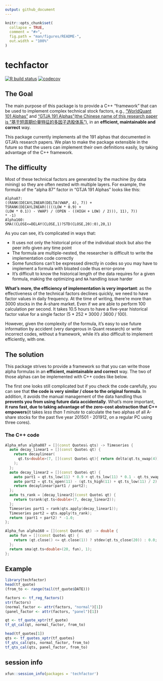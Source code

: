 ```yaml
---
output: github_document
---
```


<!-- README.md is generated from README.Rmd. Please edit that file -->

```r
knitr::opts_chunk$set(
  collapse = TRUE,
  comment = "#>",
  fig.path = "man/figures/README-",
  out.width = "100%"
)
```

# techfactor

<!-- badges: start -->
[![R build status](https://github.com/shrektan/techfactor/workflows/r-cmd-check/badge.svg)](https://github.com/shrektan/techfactor/actions)
[![codecov](https://codecov.io/gh/shrektan/techfactor/branch/master/graph/badge.svg)](https://codecov.io/gh/shrektan/techfactor)
<!-- badges: end -->

## The Goal

The main purpose of this package is to provide a C++ "framework" that can be used to implement complex technical stock factors, e.g., ["WorldQuant 101 Alphas"](https://arxiv.org/pdf/1601.00991.pdf) and ["GTJA 191 Alphas"(the Chinese name of this research paper is "基于短周期价量特征的多因子选股体系")](https://guorn.com/static/upload/file/3/134065454575605.pdf), in an **efficient, maintainable and correct** way. 

This package currently implements all the 191 alphas that documented in GTJA's research papers. We plan to make the package extensible in the future so that the users can implement their own definitions easily, by taking advantage of the C++ framework.

## The difficulty

Most of these technical factors are generated by the machine (by data mining) so they are often nested with multiple layers. For example, the formula of the "alpha 87" factor in "GTJA 191 Alphas" looks like this:

```
Alpha87: 
((RANK(DECAYLINEAR(DELTA(VWAP, 4), 7)) + 
TSRANK(DECAYLINEAR(((((LOW * 0.9) + 
(LOW * 0.1)) - VWAP) / (OPEN - ((HIGH + LOW) / 2))), 11), 7))
* -1)
Alpha160:
SMA((CLOSE<=DELAY(CLOSE,1)?STD(CLOSE,20):0),20,1)
```

As you can see, it's complicated in ways that:

- It uses not only the historical price of the individual stock but also the peer info given any time point
- The formula are multiple-nested, the researcher is difficult to write the implementation code correctly
- Some functions can't be expressed directly in codes so you may have to implement a formula with bloated code thus error-prone
- It's difficult to know the historical length of the data requires for a given formula, making the optimizing and `NA` handling issue harder

**What's more, the efficiency of implementation is very important**: as the effectiveness of the technical factors declines quickly, we need to have factor values in daily frequency. At the time of writing, there're more than 3000 stocks in the A-share market. Even if we are able to perform 100 calculation per second. It takes 10.5 hours to have a five-year historical factor value for a single factor (5 * 252 * 3000 / 3600 / 100).

However, given the complexity of the formula, it's easy to use future information by accident (very dangerous in Quant research) or write incorrect codes, without a framework, while it's also difficult to implement efficiently, with one. 

## The solution

This package strives to provide a framework so that you can write those alpha formulas in an **efficient, maintainable and correct** way. The two of those alphas can be implemented with C++ codes like below.

The first one looks still complicated but if you check the code carefully, you can see that **the code is very similar / close to the original formula**. In addition, it avoids the manual management of the data handling thus **prevents you from using future data accidentally**. What's more important, **it runs fast, due to taking advantage of the zero-cost abstraction that C++ empowers**(it takes *less than 1 minute* to calculate the two alphas of all A-share stocks for the past five year 201501 - 201912, on a regular PC using three cores).

### The C++ code

```cpp
Alpha_mfun alpha087 = [](const Quotes& qts) -> Timeseries {
  auto decay_linear1 = [](const Quote& qt) {
    return decaylinear(
      qt.ts<double>(7, [](const Quote& qt){ return delta(qt.ts_vwap(4)); })
    );
  };
  auto decay_linear2 = [](const Quote& qt) {
    auto part1 = qt.ts_low(11) * 0.9 + qt.ts_low(11) * 0.1 - qt.ts_vwap(11);
    auto part2 = qt.ts_open(11) - (qt.ts_high(11) + qt.ts_low(11) / 2);
    return decaylinear(part1 / part2);
  };
  auto ts_rank = [decay_linear2](const Quote& qt) {
    return tsrank(qt.ts<double>(7, decay_linear2));
  };
  Timeseries part1 = rank(qts.apply(decay_linear1));
  Timeseries part2 = qts.apply(ts_rank);
  return (part1 + part2) * -1.0;
};

Alpha_fun alpha160 = [](const Quote& qt) -> double {
  auto fun = [](const Quote& qt) {
    return (qt.close() <= qt.close(1)) ? stdev(qt.ts_close(20)) : 0.0;
  };
  return sma(qt.ts<double>(20, fun), 1);
};
```

## Example

```r
library(techfactor)
head(tf_quote)
(from_to <- range(tail(tf_quote$DATE)))

factors <- tf_reg_factors()
str(factors)
(normal_factor <- attr(factors, "normal")[1])
(panel_factor <- attr(factors, "panel")[1])

qt <- tf_quote_xptr(tf_quote)
tf_qt_cal(qt, normal_factor, from_to)

head(tf_quotes[1])
qts <- tf_quotes_xptr(tf_quotes)
tf_qts_cal(qts, normal_factor, from_to)
tf_qts_cal(qts, panel_factor, from_to)
```

## session info

```r
xfun::session_info(packages = 'techfactor')
```

